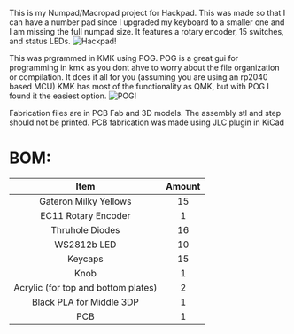 This is my Numpad/Macropad project for Hackpad. This was made so that I can have a number pad since I upgraded my keyboard to a smaller one and I am missing the full numpad size. It features a rotary encoder, 15 switches, and status LEDs.
![Hackpad!](https://cloud-m4cyhn3pk-hack-club-bot.vercel.app/0apc_0031-hdr.jpg)

This was prgrammed in KMK using POG. POG is a great gui for programming in kmk as you dont ahve to worry about the file organization or compilation. It does it all for you (assuming you are using an rp2040 based MCU) KMK has most of the functionality as QMK, but with POG I found it the easiest option.
![POG!](https://cloud-d99e8rmic-hack-club-bot.vercel.app/0image.png)

Fabrication files are in PCB Fab and 3D models. The assembly stl and step should not be printed. PCB fabrication was made using JLC plugin in KiCad

# BOM:

| Item | Amount |
| :--: | :----: |
| Gateron Milky Yellows | 15 |
| EC11 Rotary Encoder | 1 |
| Thruhole Diodes | 16 |
| WS2812b LED | 10 |
| Keycaps | 15 |
| Knob | 1 |
| Acrylic (for top and bottom plates) | 2 |
| Black PLA for Middle 3DP | 1 |
| PCB | 1 |
